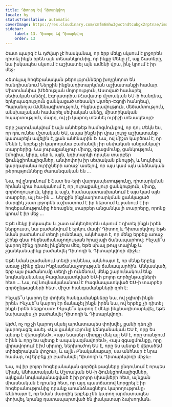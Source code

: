```yaml
---
title: Դիտորդ Եվ Դիտարկվող
locale: hy
statusTranslation: automatic
coverImage: https://res.cloudinary.com/xmfm6mhw3gwctndtcubgx2rptnae/image/upload/v1740468922/small_cover_tratado_de_psicologia_revolucionaria_a4c0dca4e0.webp
sidebar:
    label: 13. Դիտորդ Եվ Դիտարկվող
    order: 13
---
```

Շատ պարզ է և դժվար չէ հասկանալ, որ երբ մեկը սկսում է լրջորեն դիտել ինքն իրեն այն տեսանկյունից, որ ինքը Մեկը չէ, այլ Շատերը, նա իսկապես սկսում է աշխատել այն ամենի վրա, ինչ կրում է իր մեջ։

Հետևյալ հոգեբանական թերությունները խոչընդոտ են հանդիսանում Ներքին ինքնադիտարկման աշխատանքի համար. Միտոմանիա (Մեծության մոլորություն, Աստված համարել սեփական անձը), Էգոլատրիա (Հավատք մշտական ԵՍ-ի հանդեպ, երկրպագություն ցանկացած տեսակի Ալտեր-Էգոյի հանդեպ), Պարանոյա (Ամենագիտություն, Ինքնաբավություն, մեծամտություն, անսխալական համարել սեփական անձը, միստիկական հպարտություն, մարդ, ով չի կարող տեսնել ուրիշի տեսակետը)։

Երբ շարունակվում է այն անհեթեթ համոզմունքով, որ դու Մեկն ես, որ դու ունես մշտական ԵՍ, ապա ինքն իր վրա լուրջ աշխատանք կատարելն ավելին է, քան անհնարին է։ Նա, ով միշտ կարծում է, որ Մեկն է, երբեք չի կարողանա բաժանվել իր սեփական անցանկալի տարրերից։ Նա յուրաքանչյուր միտք, զգացմունք, ցանկություն, էմոցիա, կիրք, սեր և այլն, կդիտարկի որպես տարբեր ֆունկցիոնալիզմներ, անփոփոխ իր սեփական բնույթի, և նույնիսկ կարդարանա ուրիշների առաջ՝ ասելով, որ այս կամ այն անձնական թերությունները ժառանգական են ...

Նա, ով ընդունում է Շատ ես-երի վարդապետությունը, դիտարկման հիման վրա հասկանում է, որ յուրաքանչյուր ցանկություն, միտք, գործողություն, կիրք և այլն, համապատասխանում է այս կամ այն տարբեր, այլ ես-ին ... Ներքին ինքնադիտարկման ցանկացած մարզիկ շատ լրջորեն աշխատում է իր ներսում և ջանում է իր հոգեբանությունից հեռացնել տարբեր անցանկալի տարրերը, որոնք կրում է իր մեջ ...

Եթե մեկը իսկապես և շատ անկեղծորեն սկսում է դիտել ինքն իրեն ներքուստ, նա բաժանվում է երկու մասի՝ Դիտող և Դիտարկվող։ Եթե նման բաժանում տեղի չունենար, ակնհայտ է, որ մենք երբեք առաջ չէինք գնա Ինքնաճանաչողության հրաշալի ճանապարհով։ Ինչպե՞ս կարող էինք դիտել ինքներս մեզ, եթե սխալ թույլ տայինք և չցանկանայինք բաժանվել Դիտողի և Դիտարկվողի միջև։

Եթե նման բաժանում տեղի չունենա, ակնհայտ է, որ մենք երբեք առաջ չէինք գնա Ինքնաճանաչողության ճանապարհին։ Անկասկած, երբ այս բաժանումը տեղի չի ունենում, մենք շարունակում ենք նույնականանալ Բազմապատկված ԵՍ-ի բոլոր գործընթացների հետ ... Նա, ով նույնականանում է Բազմապատկված ԵՍ-ի տարբեր գործընթացների հետ, միշտ հանգամանքների զոհ է։

Ինչպե՞ս կարող էր փոխել հանգամանքները նա, ով չգիտի ինքն իրեն։ Ինչպե՞ս կարող էր ճանաչել ինքն իրեն նա, ով երբեք չի դիտել ինքն իրեն ներքուստ։ Ինչպե՞ս կարող է մեկը ինքնադիտարկվել, եթե նախապես չի բաժանվել Դիտողի և Դիտարկվողի։

Այժմ, ոչ ոք չի կարող սկսել արմատապես փոխվել, քանի դեռ չի կարողացել ասել. «Այս ցանկությունը կենդանական ԵՍ է, որը ես պետք է վերացնեմ», «այս եսասեր միտքը մեկ այլ ԵՍ է, որը տանջում է ինձ և որը ես պետք է ապակազմավորեմ», «այս զգացմունքը, որը վիրավորում է իմ սիրտը, ներխուժող ԵՍ է, որը ես պետք է վերածեմ տիեզերական փոշու», և այլն։ Բնականաբար, սա անհնար է նրա համար, ով երբեք չի բաժանվել Դիտողի և Դիտարկվողի միջև։

Նա, ով իր բոլոր հոգեբանական գործընթացները ընդունում է որպես Միակ, Անհատական և Մշտական ԵՍ-ի ֆունկցիոնալիզմներ, այնքան նույնականացված է իր բոլոր սխալների հետ, այնքան միասնական է դրանց հետ, որ այդ պատճառով կորցրել է իր հոգեբանությունից դրանք առանձնացնելու կարողությունը։ Ակնհայտ է, որ նման մարդիկ երբեք չեն կարող արմատապես փոխվել, նրանք դատապարտված են լիակատար ձախողման։

